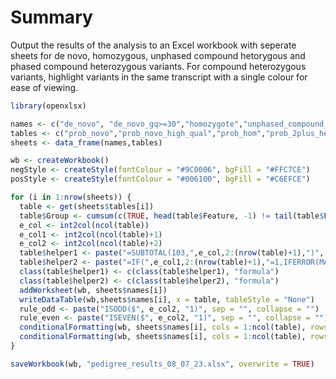 # Summary

Output the results of the analysis to an Excel workbook with seperate sheets for de novo, homozygous, unphased compound hetorygous and phased compound heterozygous variants. For compound heterozygous variants, highlight variants in the same transcript with a single colour for ease of viewing.

```r
library(openxlsx)

names <- c("de_novo", "de_novo_gq>=30","homozygote","unphased_compound_heterozygote","phased_compound_heterozygote","chrX","ukpanelapp_green","aupanelapp","all_variants")
tables <- c("prob_novo","prob_novo_high_qual","prob_hom","prob_2plus_het2","prob_comp_het2","prob_X","refseq_green","refseq_au","refseq5")
sheets <- data_frame(names,tables)

wb <- createWorkbook()
negStyle <- createStyle(fontColour = "#9C0006", bgFill = "#FFC7CE")
posStyle <- createStyle(fontColour = "#006100", bgFill = "#C6EFCE")

for (i in 1:nrow(sheets)) {
  table <- get(sheets$tables[i])
  table$Group <- cumsum(c(TRUE, head(table$Feature, -1) != tail(table$Feature, -1)))
  e_col <- int2col(ncol(table))
  e_col1 <- int2col(ncol(table)+1)
  e_col2 <- int2col(ncol(table)+2)
  table$helper1 <- paste("=SUBTOTAL(103,",e_col,2:(nrow(table)+1),")", sep = "")
  table$helper2 <- paste("=IF(",e_col1,2:(nrow(table)+1),"=1,IFERROR(MAX($",e_col2,"$1:",e_col2,1:nrow(table),")+(COUNTIFS($",e_col,"$1:",e_col,1:nrow(table),",",e_col,2:(nrow(table)+1),",","$",e_col1,"$1:",e_col1,1:nrow(table),",1)=0),1),\"\")", sep = "")
  class(table$helper1) <- c(class(table$helper1), "formula")
  class(table$helper2) <- c(class(table$helper2), "formula")
  addWorksheet(wb, sheets$names[i])
  writeDataTable(wb,sheets$names[i], x = table, tableStyle = "None")
  rule_odd <- paste("ISODD($", e_col2, "1)", sep = "", collapse = "")
  rule_even <- paste("ISEVEN($", e_col2, "1)", sep = "", collapse = "")
  conditionalFormatting(wb, sheets$names[i], cols = 1:ncol(table), rows = 1:(nrow(table)+1), rule = rule_odd, style = negStyle)
  conditionalFormatting(wb, sheets$names[i], cols = 1:ncol(table), rows = 1:(nrow(table)+1), rule = rule_even, style = posStyle)
}

saveWorkbook(wb, "pedigree_results_08_07_23.xlsx", overwrite = TRUE)
```
